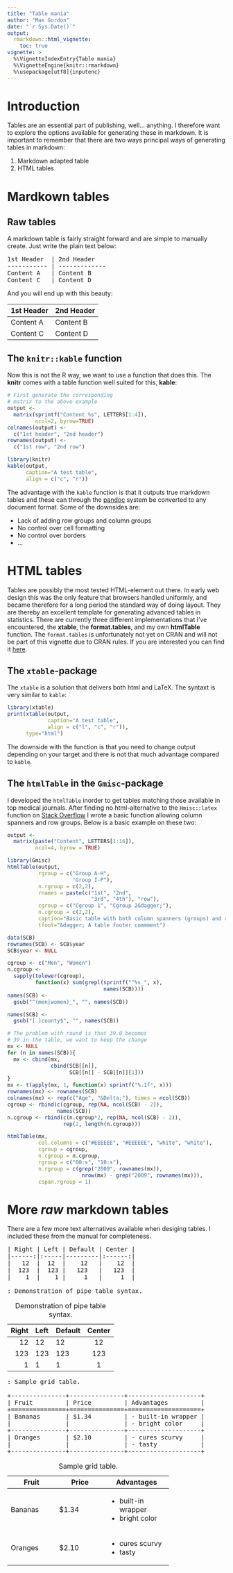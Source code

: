 ```yaml
---
title: "Table mania"
author: "Max Gordon"
date: "`r Sys.Date()`"
output: 
  rmarkdown::html_vignette:
    toc: true
vignette: >
  %\VignetteIndexEntry{Table mania}
  %\VignetteEngine{knitr::rmarkdown}
  %\usepackage[utf8]{inputenc}
---
```


Introduction
============

Tables are an essential part of publishing, well... anything. I therefore want to explore the options available for generating these in markdown. It is important to remember that there are two ways principal ways of generating tables in markdown:

1. Markdown adapted table
2. HTML tables

Mardkown tables
===============

Raw tables
----------

A markdown table is fairly straight forward and are simple to manually create. Just write the plain text below:

<pre>
1st Header  | 2nd Header
----------- | -------------
Content A   | Content B
Content C   | Content D
</pre>

And you will end up with this beauty:

1st Header  | 2nd Header
----------- | -------------
Content A   | Content B
Content C   | Content D

The `knitr::kable` function
---------------------------

Now this is not the R way, we want to use a function that does this. The **knitr** comes with a table function well suited for this, **kable**:

```r
# First generate the corresponding
# matrix to the above example
output <- 
  matrix(sprintf("Content %s", LETTERS[1:4]),
         ncol=2, byrow=TRUE)
colnames(output) <- 
  c("1st header", "2nd header")
rownames(output) <- 
  c("1st row", "2nd row")

library(knitr)
kable(output, 
      caption="A test table", 
      align = c("c", "r"))
```

The advantage with the `kable` function is that it outputs true markdown tables and these can through the [pandoc](http://johnmacfarlane.net/pandoc/README.html#tables) system be converted to any document format. Some of the downsides are:

* Lack of adding row groups and column groups
* No control over cell formatting
* No control over borders
* ...

HTML tables
===========

Tables are possibly the most tested HTML-element out there. In early web design this was the only feature that browsers handled uniformly, and became therefore for a long period the standard way of doing layout. They are thereby an excellent template for generating advanced tables in statistics. There are currently three different implementations that I've encountered, the **xtable**, the **format.tables**, and my own **htmlTable** function. The `format.tables` is unfortunately not yet on CRAN and will not be part of this vignette due to CRAN rules. If you are interested you can find it [here](https://github.com/SwedishPensionsAgency/format.tables).

The `xtable`-package
--------------------

The `xtable` is a solution that delivers both html and LaTeX. The syntaxt is very similar to `kable`:

```r
library(xtable)
print(xtable(output, 
             caption="A test table", 
             align = c("l", "c", "r")), 
      type="html")
```

The downside with the function is that you need to change output depending on your target and there is not that much advantage compared to `kable`.

The `htmlTable` in the `Gmisc`-package
--------------------------------------

I developed the `htmlTable` inorder to get tables matching those available in top medical journals. After finding no html-alternative to the `Hmisc::latex` function on [Stack Overflow](http://stackoverflow.com/questions/11950703/html-with-multicolumn-table-in-markdown-using-knitr) I wrote a basic function allowing column spanners and row groups. Below is a basic example on these two:

```r
output <- 
  matrix(paste("Content", LETTERS[1:16]), 
         ncol=4, byrow = TRUE)

library(Gmisc)
htmlTable(output,
          rgroup = c("Group A-H",
                     "Group I-P"),
          n.rgroup = c(2,2),
          rnames = paste(c("1st", "2nd",
                           "3rd", "4th"), "row"),
          cgroup = c("Cgroup 1", "Cgroup 2&dagger;"),
          n.cgroup = c(2,2), 
          caption="Basic table with both column spanners (groups) and row groups",
          tfoot="&dagger; A table footer commment")
```

```r
data(SCB)
rownames(SCB) <- SCB$year
SCB$year <- NULL

cgroup <- c("Men", "Women")
n.cgroup <- 
  sapply(tolower(cgroup),
         function(x) sum(grepl(sprintf("^%s_", x),
                               names(SCB))))
names(SCB) <- 
  gsub("^(men|women)_", "", names(SCB))

names(SCB) <- 
  gsub("[ ]county$", "", names(SCB))

# The problem with round is that 39.0 becomes
# 39 in the table, we want to keep the change
mx <- NULL
for (n in names(SCB)){
  mx <- cbind(mx,
              cbind(SCB[[n]], 
                    SCB[[n]] - SCB[[n]][1]))
}
mx <- t(apply(mx, 1, function(x) sprintf("%.1f", x)))
rownames(mx) <- rownames(SCB)
colnames(mx) <- rep(c("Age", "&Delta;"), times = ncol(SCB))
cgroup <- rbind(c(cgroup, rep(NA, ncol(SCB) - 2)),
                names(SCB))
n.cgroup <- rbind(c(n.cgroup*2, rep(NA, ncol(SCB) - 2)),
                  rep(2, length(n.cgroup)))

htmlTable(mx, 
          col.columns = c("#EEEEEE", "#EEEEEE", "white", "white"),
          cgroup = cgroup,
          n.cgroup = n.cgroup,
          rgroup = c("00:s", "10:s"),
          n.rgroup = c(grep("2009", rownames(mx)),
                        nrow(mx) - grep("2009", rownames(mx))),
          cspan.rgroup = 1)
```

More *raw* markdown tables
========================

There are a few more text alternatives available when desiging tables. I included these from the manual for completeness.

<pre>
| Right | Left | Default | Center |
|------:|:-----|---------|:------:|
|   12  |  12  |    12   |    12  |
|  123  |  123 |   123   |   123  |
|    1  |    1 |     1   |     1  |

: Demonstration of pipe table syntax.
</pre>

| Right | Left | Default | Center |
|------:|:-----|---------|:------:|
|   12  |  12  |    12   |    12  |
|  123  |  123 |   123   |   123  |
|    1  |    1 |     1   |     1  |

  : Demonstration of pipe table syntax.

<pre>
: Sample grid table.

+---------------+---------------+--------------------+
| Fruit         | Price         | Advantages         |
+===============+===============+====================+
| Bananas       | $1.34         | - built-in wrapper |
|               |               | - bright color     |
+---------------+---------------+--------------------+
| Oranges       | $2.10         | - cures scurvy     |
|               |               | - tasty            |
+---------------+---------------+--------------------+
</pre>

: Sample grid table.

+---------------+---------------+--------------------+
| Fruit         | Price         | Advantages         |
+===============+===============+====================+
| Bananas       | $1.34         | - built-in wrapper |
|               |               | - bright color     |
+---------------+---------------+--------------------+
| Oranges       | $2.10         | - cures scurvy     |
|               |               | - tasty            |
+---------------+---------------+--------------------+